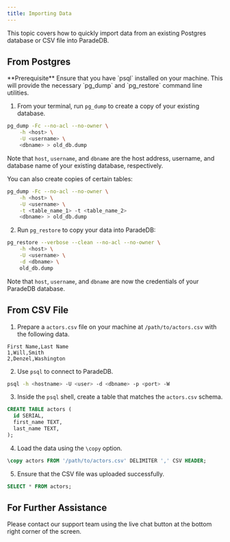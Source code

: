 ```yaml
---
title: Importing Data
---
```


This topic covers how to quickly import data from an existing Postgres database or CSV file into ParadeDB.

## From Postgres

<Info>
  **Prerequisite** Ensure that you have `psql` installed on your machine. This
  will provide the necessary `pg_dump` and `pg_restore` command line utilities.
</Info>

1. From your terminal, run `pg_dump` to create a copy of your existing database.

```bash
pg_dump -Fc --no-acl --no-owner \
    -h <host> \
    -U <username> \
    <dbname> > old_db.dump
```

Note that `host`, `username`, and `dbname` are the host address, username, and database name of your existing
database, respectively.

You can also create copies of certain tables:

```bash
pg_dump -Fc --no-acl --no-owner \
    -h <host> \
    -U <username> \
    -t <table_name_1> -t <table_name_2>
    <dbname> > old_db.dump
```

2. Run `pg_restore` to copy your data into ParadeDB:

```bash
pg_restore --verbose --clean --no-acl --no-owner \
    -h <host> \
    -U <username> \
    -d <dbname> \
    old_db.dump
```

Note that `host`, `username`, and `dbname` are now the credentials of your ParadeDB database.

## From CSV File

1. Prepare a `actors.csv` file on your machine at `/path/to/actors.csv` with the following data.

```csv
First Name,Last Name
1,Will,Smith
2,Denzel,Washington
```

2. Use `psql` to connect to ParadeDB.

```bash
psql -h <hostname> -U <user> -d <dbname> -p <port> -W
```

3. Inside the `psql` shell, create a table that matches the `actors.csv` schema.

```sql
CREATE TABLE actors (
  id SERIAL,
  first_name TEXT,
  last_name TEXT,
);
```

4. Load the data using the `\copy` option.

```sql
\copy actors FROM '/path/to/actors.csv' DELIMITER ',' CSV HEADER;
```

5. Ensure that the CSV file was uploaded successfully.

```sql
SELECT * FROM actors;
```

## For Further Assistance

Please contact our support team using the live chat button at the bottom right corner of the screen.

